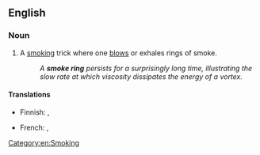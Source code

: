 ==English==
{{wikipedia}}

===Noun===
{{en-noun|sg=[[smoke]] [[ring]]}}

# A [[smoking]] trick where one [[blow]]s or exhales rings of smoke.
#:''A '''smoke ring''' persists for a surprisingly long time, illustrating the slow rate at which viscosity dissipates the energy of a vortex.''

====Translations====
{{trans-top|smoking trick}}
* Finnish: {{t-|fi|savurengas}}, {{t+|fi|rengas}}
{{trans-mid}}
* French: {{t|fr|rond de fumée|m}}, {{t|fr|ronds de fumée|m|p}}
{{trans-bottom}}

[[Category:en:Smoking]]